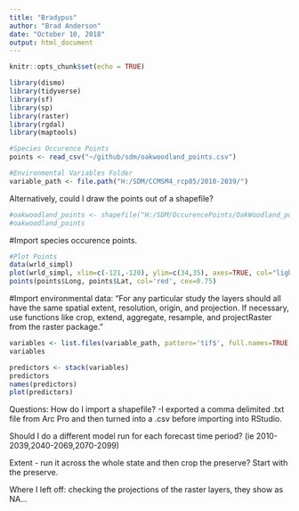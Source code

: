 ```yaml
---
title: "Bradypus"
author: "Brad Anderson"
date: "October 10, 2018"
output: html_document
---
```


```r
knitr::opts_chunk$set(echo = TRUE)
```

```r
library(dismo)
library(tidyverse)
library(sf)
library(sp)
library(raster)
library(rgdal)
library(maptools)


```

```r

#Species Occurence Points
points <- read_csv("~/github/sdm/oakwoodland_points.csv")

#Environmental Variables Folder
variable_path <- file.path("H:/SDM/CCMSM4_rcp85/2010-2039/")

```

Alternatively, could I draw the points out of a shapefile?
```r

#oakwoodland_points <- shapefile("H:/SDM/OccurencePoints/OakWoodland_points_Project.shp")
#oakwoodland_points

```


#Import species occurence points.
```r

#Plot Points
data(wrld_simpl)
plot(wrld_simpl, xlim=c(-121,-120), ylim=c(34,35), axes=TRUE, col="light yellow")
points(points$Long, points$Lat, col='red', cex=0.75)


```

#Import environmental data:
"For any particular study the layers should all have the same spatial extent, resolution, origin, and projection. If necessary, use functions like crop, extend, aggregate, resample, and projectRaster from the raster package."

```r

variables <- list.files(variable_path, pattern='tif$', full.names=TRUE )
variables

predictors <- stack(variables)
predictors
names(predictors)
plot(predictors)

```

Questions:
How do I import a shapefile? -I exported a comma delimited .txt file from Arc Pro and then turned into a .csv before importing into RStudio.

Should I do a different model run for each forecast time period? (ie 2010-2039,2040-2069,2070-2099)

Extent - run it across the whole state and then crop the preserve? Start with the preserve.

Where I left off: checking the projections of the raster layers, they show as NA...
